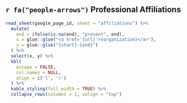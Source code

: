 ## `r fa("people-arrows")` Professional Affiliations {#affiliations}

::: {.cv-chunk}
```r

read_sheet(google_page_id, sheet = "affiliations") %>% 
  mutate(
    end = ifelse(is.na(end), "present", end),
    x = glue::glue("<a href='{url}'>{organization}</a>"), 
    y = glue::glue("{start}-{end}")
  ) %>% 
  select(x, y) %>% 
  kbl(
    escape = FALSE,
    col.names = NULL,
    align = c('l', 'r')
  ) %>%
  kable_styling(full_width = TRUE) %>%
  collapse_rows(columns = 1, valign = "top")

```
:::